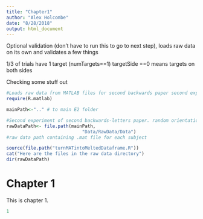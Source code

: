 ```yaml
---
title: "Chapter1"
author: "Alex Holcombe"
date: "8/28/2018"
output: html_document
---
```


Optional validation (don't have to run this to go to next step), loads raw data on its own and validates a few things 

1/3 of trials have 1 target (numTargets==1)
targetSide ==0  means targets on both sides 

Checking some stuff out

```r

#Loads raw data from MATLAB files for second backwards paper second experiment
require(R.matlab)

mainPath<-".." # to main E2 folder

#Second experiment of second backwards-letters paper. random orientation each frame.
rawDataPath<- file.path(mainPath,
                            "Data/RawData/Data")
#raw data path containing .mat file for each subject

source(file.path("turnMATintoMeltedDataframe.R"))
cat("Here are the files in the raw data directory")
dir(rawDataPath)
```

# Chapter 1

This is chapter 1.

```r
1
```